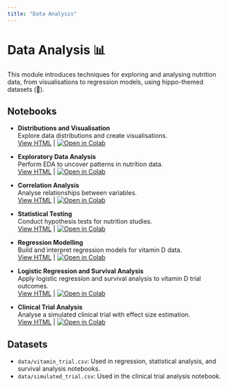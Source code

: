 ```yaml
---
title: "Data Analysis"
---
```


# Data Analysis 📊

This module introduces techniques for exploring and analysing nutrition data, from visualisations to regression models, using hippo-themed datasets (🦛).

## Notebooks

- **Distributions and Visualisation**  
  Explore data distributions and create visualisations.  
  [View HTML](4.1_distributions_visualisation.html) | [![Open in Colab](https://colab.research.google.com/assets/colab-badge.svg)](https://colab.research.google.com/github/ggkuhnle/data-analysis-toolkit-FNS/blob/main/notebooks/04_data_analysis/4.1_distributions_visualisation.ipynb)

- **Exploratory Data Analysis**  
  Perform EDA to uncover patterns in nutrition data.  
  [View HTML](4.2_exploratory_data_analysis.html) | [![Open in Colab](https://colab.research.google.com/assets/colab-badge.svg)](https://colab.research.google.com/github/ggkuhnle/data-analysis-toolkit-FNS/blob/main/notebooks/04_data_analysis/4.2_exploratory_data_analysis.ipynb)

- **Correlation Analysis**  
  Analyse relationships between variables.  
  [View HTML](4.3_correlation_analysis.html) | [![Open in Colab](https://colab.research.google.com/assets/colab-badge.svg)](https://colab.research.google.com/github/ggkuhnle/data-analysis-toolkit-FNS/blob/main/notebooks/04_data_analysis/4.3_correlation_analysis.ipynb)

- **Statistical Testing**  
  Conduct hypothesis tests for nutrition studies.  
  [View HTML](4.4_statistical_testing.html) | [![Open in Colab](https://colab.research.google.com/assets/colab-badge.svg)](https://colab.research.google.com/github/ggkuhnle/data-analysis-toolkit-FNS/blob/main/notebooks/04_data_analysis/4.4_statistical_testing.ipynb)

- **Regression Modelling**  
  Build and interpret regression models for vitamin D data.  
  [View HTML](4.5_regression_modelling.html) | [![Open in Colab](https://colab.research.google.com/assets/colab-badge.svg)](https://colab.research.google.com/github/ggkuhnle/data-analysis-toolkit-FNS/blob/main/notebooks/04_data_analysis/4.5_regression_modelling.ipynb)

- **Logistic Regression and Survival Analysis**  
  Apply logistic regression and survival analysis to vitamin D trial outcomes.  
  [View HTML](4.6_logistic_and_survival.html) | [![Open in Colab](https://colab.research.google.com/assets/colab-badge.svg)](https://colab.research.google.com/github/ggkuhnle/data-analysis-toolkit-FNS/blob/main/notebooks/04_data_analysis/4.6_logistic_and_survival.ipynb)

- **Clinical Trial Analysis**  
  Analyse a simulated clinical trial with effect size estimation.  
  [View HTML](4.7_clinical_trial_analysis.html) | [![Open in Colab](https://colab.research.google.com/assets/colab-badge.svg)](https://colab.research.google.com/github/ggkuhnle/data-analysis-toolkit-FNS/blob/main/notebooks/04_data_analysis/4.7_clinical_trial_analysis.ipynb)

## Datasets

- `data/vitamin_trial.csv`: Used in regression, statistical analysis, and survival analysis notebooks.
- `data/simulated_trial.csv`: Used in the clinical trial analysis notebook.
